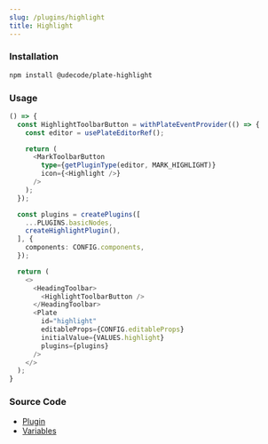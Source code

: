 ```yaml
---
slug: /plugins/highlight
title: Highlight
---
```


### Installation

```bash npm2yarn
npm install @udecode/plate-highlight
```

### Usage

```ts live
() => {
  const HighlightToolbarButton = withPlateEventProvider(() => {
    const editor = usePlateEditorRef();

    return (
      <MarkToolbarButton
        type={getPluginType(editor, MARK_HIGHLIGHT)}
        icon={<Highlight />}
      />
    );
  });

  const plugins = createPlugins([
    ...PLUGINS.basicNodes,
    createHighlightPlugin(),
  ], {
    components: CONFIG.components,
  });

  return (
    <>
      <HeadingToolbar>
        <HighlightToolbarButton />
      </HeadingToolbar>
      <Plate
        id="highlight"
        editableProps={CONFIG.editableProps}
        initialValue={VALUES.highlight}
        plugins={plugins}
      />
    </>
  );
}
```

### Source Code

- [Plugin](https://github.com/udecode/plate/blob/main/packages/nodes/highlight/src/createHighlightPlugin.ts)
- [Variables](https://github.com/udecode/plate/blob/main/examples/docusaurus/src/live/live.tsx)
